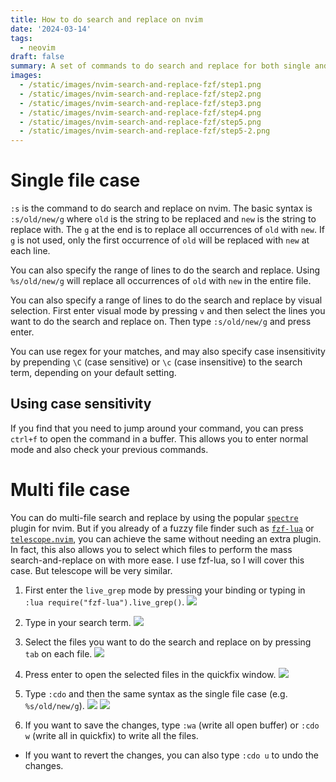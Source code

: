 ```yaml
---
title: How to do search and replace on nvim
date: '2024-03-14'
tags:
  - neovim
draft: false
summary: A set of commands to do search and replace for both single and multiple files on nvim
images:
  - /static/images/nvim-search-and-replace-fzf/step1.png
  - /static/images/nvim-search-and-replace-fzf/step2.png
  - /static/images/nvim-search-and-replace-fzf/step3.png
  - /static/images/nvim-search-and-replace-fzf/step4.png
  - /static/images/nvim-search-and-replace-fzf/step5.png
  - /static/images/nvim-search-and-replace-fzf/step5-2.png
---
```


# Single file case

`:s` is the command to do search and replace on nvim.
The basic syntax is `:s/old/new/g` where `old` is the string to be replaced and `new` is the string to replace with.
The `g` at the end is to replace all occurrences of `old` with `new`.
If `g` is not used, only the first occurrence of `old` will be replaced with `new` at each line.

You can also specify the range of lines to do the search and replace.
Using `%s/old/new/g` will replace all occurrences of `old` with `new` in the entire file.

You can also specify a range of lines to do the search and replace by visual selection.
First enter visual mode by pressing `v` and then select the lines you want to do the search and replace on.
Then type `:s/old/new/g` and press enter.

You can use regex for your matches, and may also specify case insensitivity by prepending `\C` (case sensitive) or `\c` (case insensitive) to the search term, depending on your default setting.

## Using case sensitivity

If you find that you need to jump around your command, you can press `ctrl+f` to open the command in a buffer.
This allows you to enter normal mode and also check your previous commands.

# Multi file case

You can do multi-file search and replace by using the popular [`spectre`](https://github.com/nvim-pack/nvim-spectre) plugin for nvim.
But if you already of a fuzzy file finder such as [`fzf-lua`](https://github.com/ibhagwan/fzf-lua) or [`telescope.nvim`](https://github.com/nvim-telescope/telescope.nvim), you can achieve the same without needing an extra plugin.
In fact, this also allows you to select which files to perform the mass search-and-replace on with more ease.
I use fzf-lua, so I will cover this case. But telescope will be very similar.

1. First enter the `live_grep` mode by pressing your binding or typing in `:lua require("fzf-lua").live_grep()`.
   ![](/static/blog/images/nvim-search-and-replace-fzf/step1.png)

2. Type in your search term.
   ![](/static/images/nvim-search-and-replace-fzf/step2.png)

3. Select the files you want to do the search and replace on by pressing `tab` on each file.
   ![](/static/images/nvim-search-and-replace-fzf/step3.png)

4. Press enter to open the selected files in the quickfix window.
   ![](/static/images/nvim-search-and-replace-fzf/step4.png)

5. Type `:cdo` and then the same syntax as the single file case (e.g. `%s/old/new/g`).
   ![](/static/images/nvim-search-and-replace-fzf/step5.png)
   ![](/static/images/nvim-search-and-replace-fzf/step5-2.png)

6. If you want to save the changes, type `:wa` (write all open buffer) or `:cdo w` (write all in quickfix) to write all the files.

- If you want to revert the changes, you can also type `:cdo u` to undo the changes.
